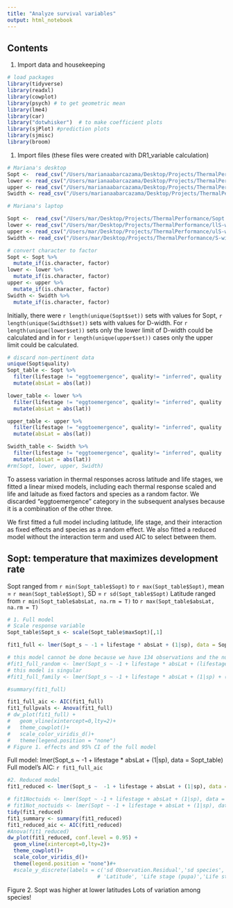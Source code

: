 ```yaml
---
title: "Analyze survival variables"
output: html_notebook
---
```

## Contents
1. Import data and housekeeping

```r
# load packages
library(tidyverse)
library(readxl)
library(cowplot)
library(psych) # to get geometric mean
library(lme4)
library(car)
library("dotwhisker")  # to make coefficient plots
library(sjPlot) #prediction plots
library(sjmisc)
library(broom)
```

1. Import files (these files were created with DR1_variable calculation)
```r
# Mariana's desktop
Sopt <-  read_csv("/Users/marianaabarcazama/Desktop/Projects/ThermalPerformance/Sopt.csv")
lower <- read_csv("/Users/marianaabarcazama/Desktop/Projects/ThermalPerformance/llS-width.csv")
upper <- read_csv("/Users/marianaabarcazama/Desktop/Projects/ThermalPerformance/ulS-width.csv")
Swidth <- read_csv("/Users/marianaabarcazama/Desktop/Projects/ThermalPerformance/S-width.csv")

```


```r
# Mariana's laptop

Sopt <-  read_csv("/Users/mar/Desktop/Projects/ThermalPerformance/Sopt.csv")
lower <- read_csv("/Users/mar/Desktop/Projects/ThermalPerformance/llS-width.csv")
upper <- read_csv("/Users/mar/Desktop/Projects/ThermalPerformance/ulS-width.csv")
Swidth <- read_csv("/Users/mar/Desktop/Projects/ThermalPerformance/S-width.csv")
```


```r
# convert character to factor
Sopt <- Sopt %>%
  mutate_if(is.character, factor)
lower <- lower %>%
  mutate_if(is.character, factor)
upper <- upper %>%
  mutate_if(is.character, factor)
Swidth <- Swidth %>%
  mutate_if(is.character, factor)
```

Initially, there were `r length(unique(Sopt$set))` sets with values for Sopt, `r length(unique(Swidth$set))` sets with values for D-width. For `r length(unique(lower$set))` sets only the lower limit of D-width could be calculated and in  for `r length(unique(upper$set))` cases only the upper limit could be calculated.


```r
# discard non-pertinent data
unique(Sopt$quality)
Sopt_table <- Sopt %>% 
  filter(lifestage != "eggtoemergence", quality!= "inferred", quality != "combination") %>% 
  mutate(absLat = abs(lat))

lower_table <- lower %>% 
  filter(lifestage != "eggtoemergence", quality!= "inferred", quality != "combination") %>% 
  mutate(absLat = abs(lat))

upper_table <- upper %>% 
  filter(lifestage != "eggtoemergence", quality!= "inferred", quality != "combination") %>% 
  mutate(absLat = abs(lat))

Swidth_table <- Swidth %>% 
  filter(lifestage != "eggtoemergence", quality!= "inferred", quality != "combination") %>% 
  mutate(absLat = abs(lat))
#rm(Sopt, lower, upper, Swidth)

```
To assess variation in thermal responses across latitude and life stages, we fitted a linear mixed models, including each thermal response scaled and life and laitude as fixed factors and species as a random factor. We discarded "eggtoemergence" category in the subsequent analyses because it is a combination of the other three.

We first fitted a full model including latitude, life stage, and their interaction as fixed effects and species as a random effect. We also fitted a reduced model without the interaction term and used AIC to select between them. 

## Sopt: temperature that maximizes development rate
Sopt ranged from `r min(Sopt_table$Sopt)` to `r max(Sopt_table$Sopt)`, mean =  `r mean(Sopt_table$Sopt)`, SD = `r sd(Sopt_table$Sopt)`
Latitude ranged from `r min(Sopt_table$absLat, na.rm = T)` to `r max(Sopt_table$absLat, na.rm = T)`


```r
# 1. Full model
# Scale response variable
Sopt_table$Sopt_s <- scale(Sopt_table$maxSopt)[,1]

fit1_full <- lmer(Sopt_s ~ -1 + lifestage * absLat + (1|sp), data = Sopt_table) #

# this model cannot be done because we have 134 observations and the number of random effects would be 171
#fit1_full_random <- lmer(Sopt_s ~ -1 + lifestage * absLat + (lifestage|sp), data = Sopt_table) #
# this model is singular
#fit1_full_family <- lmer(Sopt_s ~ -1 + lifestage * absLat + (1|sp) + (1|family), data = Sopt_table) #

#summary(fit1_full)

fit1_full_aic <- AIC(fit1_full)
fit1_fullpvals <- Anova(fit1_full)
# dw_plot(fit1_full) +
#   geom_vline(xintercept=0,lty=2)+
#   theme_cowplot()+
#   scale_color_viridis_d()+
#   theme(legend.position = "none")
# Figure 1. effects and 95% CI of the full model
```
 Full model: lmer(Sopt_s ~ -1 + lifestage * absLat + (1|sp), data = Sopt_table)
 Full model's AIC: `r fit1_full_aic`

```r
#2. Reduced model
fit1_reduced <- lmer(Sopt_s ~  -1 + lifestage + absLat + (1|sp), data = Sopt_table) #

# fit1Noctuids <- lmer(Sopt ~ -1 + lifestage + absLat + (1|sp), data = filter(ToptAnalysis, family == "Noctuidae"))
# fit1Not_noctuids <- lmer(Sopt ~ -1 + lifestage + absLat + (1|sp), data = filter(ToptAnalysis, family != "Noctuidae"))
tidy(fit1_reduced)
fit1_summary <- summary(fit1_reduced)
fit1_reduced_aic <- AIC(fit1_reduced)
#Anova(fit1_reduced)
dw_plot(fit1_reduced, conf.level = 0.95) + 
  geom_vline(xintercept=0,lty=2)+
  theme_cowplot()+
  scale_color_viridis_d()+
  theme(legend.position = "none")#+
  #scale_y_discrete(labels = c('sd Observation.Residual','sd species', 
                             # 'Latitude', 'Life stage (pupa)','Life stage (larva)'))


```
Figure 2. Sopt was higher at lower latitudes
Lots of variation among species!
